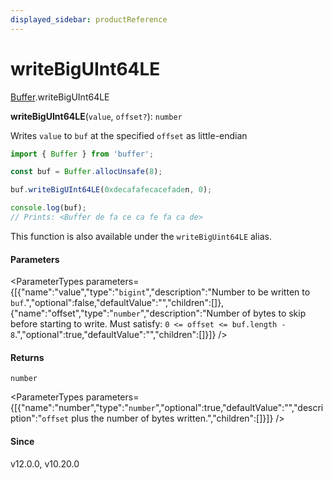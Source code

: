 ```yaml
---
displayed_sidebar: productReference
---
```



# writeBigUInt64LE

[Buffer](../../interfaces/Buffer.mdx).writeBigUInt64LE

**writeBigUInt64LE**(`value`, `offset?`): `number`

Writes `value` to `buf` at the specified `offset` as little-endian

```js
import { Buffer } from 'buffer';

const buf = Buffer.allocUnsafe(8);

buf.writeBigUInt64LE(0xdecafafecacefaden, 0);

console.log(buf);
// Prints: <Buffer de fa ce ca fe fa ca de>
```

This function is also available under the `writeBigUint64LE` alias.

#### Parameters

<ParameterTypes parameters={[{"name":"value","type":"`bigint`","description":"Number to be written to `buf`.","optional":false,"defaultValue":"","children":[]},{"name":"offset","type":"`number`","description":"Number of bytes to skip before starting to write. Must satisfy: `0 <= offset <= buf.length - 8`.","optional":true,"defaultValue":"","children":[]}]} />

#### Returns

`number`

<ParameterTypes parameters={[{"name":"number","type":"`number`","optional":true,"defaultValue":"","description":"`offset` plus the number of bytes written.","children":[]}]} />

#### Since

v12.0.0, v10.20.0
